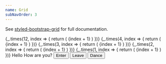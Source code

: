 ```yaml
---
name: Grid
subNavOrder: 3
---
```



See [styled-bootstrap-grid](https://github.com/dragma/styled-bootstrap-grid) for
full documentation.

<Grid>
  <Row>
    {_.times(12, index => {
      return (
        <Col sm={1} key={index}>
          <BorderBox>{index + 1}</BorderBox>
        </Col>
      )
    })}
  </Row>
</Grid>

<Spacer m={2} />

<Grid>
  <Row>
    {_.times(4, index => {
      return (
        <Col sm={3} key={index}>
          <BorderBox>{index + 1}</BorderBox>
        </Col>
      )
    })}
  </Row>
</Grid>

<Spacer m={2} />

<Grid>
  <Row>
    {_.times(3, index => {
      return (
        <Col sm={4} key={index}>
          <BorderBox>{index + 1}</BorderBox>
        </Col>
      )
    })}
  </Row>
</Grid>

<Spacer m={2} />

<Grid>
  <Row>
    {_.times(2, index => {
      return (
        <Col sm={6} key={index}>
          <BorderBox>{index + 1}</BorderBox>
        </Col>
      )
    })}
  </Row>
</Grid>

<Spacer m={2} />

<Grid>
  <Row>
    {_.times(1, index => {
      return (
        <Col sm={12} key={index}>
          <BorderBox>{index + 1}</BorderBox>
        </Col>
      )
    })}
  </Row>
</Grid>

<Spacer m={2} mb={4} />

<Playground layout="horizontal">
  <Grid fluid>
    <Row>
      <Col sm={6}>Hello</Col>
      <Col sm={6}>How are you?</Col>
    </Row>
    <Spacer my={2} />
    <Row>
      <Col sm={4} pr={1}>
        <Button size="small" width="100%">
          Enter
        </Button>
      </Col>
      <Col sm={4} pr={1}>
        <Button size="small" variant="secondaryOutline" width="100%">
          Leave
        </Button>
      </Col>
      <Col sm={4}>
        <Button size="small" variant="secondaryGray" width="100%">
          Dance
        </Button>
      </Col>
    </Row>
  </Grid>
</Playground>
